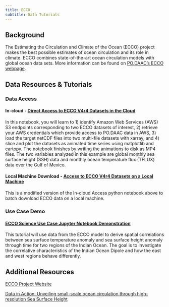 ```yaml
---
title: ECCO
subtitle: Data Tutorials 
---
```


## Background

The Estimating the Circulation and Climate of the Ocean (ECCO) project makes the best possible estimates of ocean circulation and its role in climate. ECCO combines state-of-the-art ocean circulation models with global ocean data sets.
More information can be found on [PO.DAAC's ECCO webpage](https://podaac.jpl.nasa.gov/ECCO).

## Data Resources & Tutorials

### Data Access

#### In-cloud - [Direct Access to ECCO V4r4 Datasets in the Cloud](../external/ECCO_cloud_direct_access_s3.ipynb)

In this notebook, you will learn to 1) identify Amazon Web Services (AWS) S3 endpoints corresponding to two ECCO datasets of interest, 2) retrieve your AWS credentials which provide access to PO.DAAC data in AWS, 3) load the target netCDF files into two multi-file datasets with xarray, and 4) slice and plot the datasets as animated time series using matplotlib and cartopy. The notebook finishes by writing the animations to disk as MP4 files. The two variables analyzed in this example are global monthly sea surface height (SSH) data and monthly ocean temperature flux (TFLUX) data over the Gulf of Mexico. 

#### Local Machine Download - [Access to ECCO V4r4 Datasets on a Local Machine](../external/ECCO_download_data.ipynb)

This is a modified version of the In-cloud Access python notebook above to batch download ECCO data on a local machine.

### Use Case Demo

#### [ECCO Science Use Case Jupyter Notebook Demonstration](../notebooks/meetings_workshops/workshop_osm_2022/ECCO_ssh_sst_corr.ipynb)

This tutorial will use data from the ECCO model to derive spatial correlations between sea surface temperature anomaly and sea surface height anomaly through time for two regions of the Indian Ocean. The goal is to investigate the correlative characteristics of the Indian Ocean Dipole and how the east and west regions behave differently. 


## Additional Resources

[ECCO Project Website](https://ecco-group.org/home.cgi)

[Data in Action: Unveiling small-scale ocean circulation through high-resolution Sea Surface Height](https://podaac.jpl.nasa.gov/DataAction-2023-09-15-Unveiling-small-scale-ocean-circulation-through-high-resolution-Sea-Surface-Height)